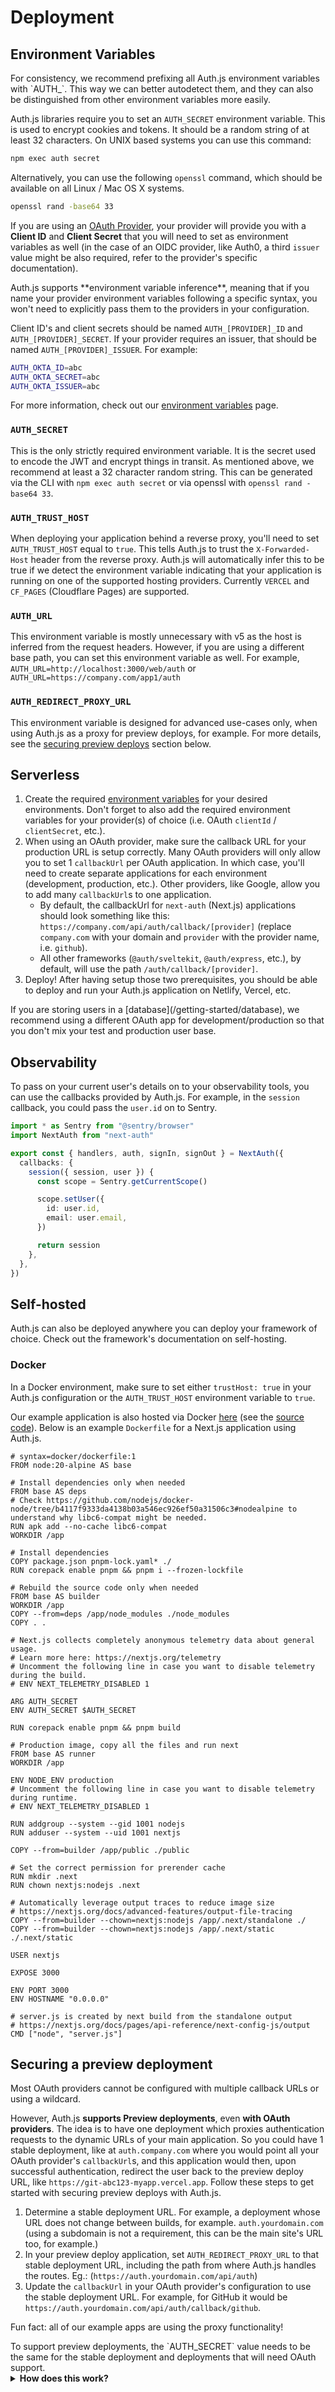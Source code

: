 
# Deployment

## Environment Variables

<Callout>
  For consistency, we recommend prefixing all Auth.js environment variables with
  `AUTH_`. This way we can better autodetect them, and they can also be
  distinguished from other environment variables more easily.
</Callout>

Auth.js libraries require you to set an `AUTH_SECRET` environment variable. This is used to encrypt cookies and tokens. It should be a random string of at least 32 characters. On UNIX based systems you can use this command:

```bash npm2yarn
npm exec auth secret
```

Alternatively, you can use the following `openssl` command, which should be available on all Linux / Mac OS X systems.

```bash
openssl rand -base64 33
```

If you are using an [OAuth Provider](/concepts/oauth), your provider will provide you with a **Client ID** and **Client Secret** that you will need to set as environment variables as well (in the case of an OIDC provider, like Auth0, a third `issuer` value might be also required, refer to the provider's specific documentation).

<Callout type="info">
Auth.js supports **environment variable inference**, meaning that if you name your provider environment variables following a specific syntax, you won't need to explicitly pass them to the providers in your configuration.

Client ID's and client secrets should be named `AUTH_[PROVIDER]_ID` and `AUTH_[PROVIDER]_SECRET`. If your provider requires an issuer, that should be named `AUTH_[PROVIDER]_ISSUER`. For example:

```bash
AUTH_OKTA_ID=abc
AUTH_OKTA_SECRET=abc
AUTH_OKTA_ISSUER=abc
```

For more information, check out our [environment variables](/guides/environment-variables) page.

</Callout>

### `AUTH_SECRET`

This is the only strictly required environment variable. It is the secret used to encode the JWT and encrypt things in transit. As mentioned above, we recommend at least a 32 character random string. This can be generated via the CLI with `npm exec auth secret` or via openssl with `openssl rand -base64 33`.

### `AUTH_TRUST_HOST`

When deploying your application behind a reverse proxy, you'll need to set `AUTH_TRUST_HOST` equal
to `true`. This tells Auth.js to trust the `X-Forwarded-Host` header from the reverse proxy. Auth.js will automatically infer this to be true if we detect the environment variable indicating that your application is running on one of the supported hosting providers. Currently `VERCEL` and `CF_PAGES` (Cloudflare Pages) are supported.

### `AUTH_URL`

This environment variable is mostly unnecessary with v5 as the host is inferred from the request headers. However, if you are using a different base path, you can set this environment variable as well. For example, `AUTH_URL=http://localhost:3000/web/auth` or `AUTH_URL=https://company.com/app1/auth`

### `AUTH_REDIRECT_PROXY_URL`

This environment variable is designed for advanced use-cases only, when using Auth.js as a proxy for preview deploys, for example. For more details, see the [securing preview deploys](#securing-a-preview-deployment) section below.

## Serverless

1. Create the required [environment variables](#environment-variables) for your desired environments. Don't forget to also add the required environment variables for your provider(s) of choice (i.e. OAuth `clientId` / `clientSecret`, etc.).
2. When using an OAuth provider, make sure the callback URL for your production URL is setup correctly. Many OAuth providers will only allow you to set 1 `callbackUrl` per OAuth application. In which case, you'll need to create separate applications for each environment (development, production, etc.). Other providers, like Google, allow you to add many `callbackUrl`s to one application.
   - By default, the callbackUrl for `next-auth` (Next.js) applications should look something like this: `https://company.com/api/auth/callback/[provider]` (replace `company.com` with your domain and `provider` with the provider name, i.e. `github`).
   - All other frameworks (`@auth/sveltekit`, `@auth/express`, etc.), by default, will use the path `/auth/callback/[provider]`.
3. Deploy! After having setup those two prerequisites, you should be able to deploy and run your Auth.js application on Netlify, Vercel, etc.

<Callout type="warning">
  If you are storing users in a [database](/getting-started/database), we
  recommend using a different OAuth app for development/production so that you
  don't mix your test and production user base.
</Callout>

## Observability

To pass on your current user's details on to your observability tools, you can use the callbacks provided by Auth.js. For example, in the `session` callback, you could pass the `user.id` on to Sentry.

```ts filename="auth.ts"
import * as Sentry from "@sentry/browser"
import NextAuth from "next-auth"

export const { handlers, auth, signIn, signOut } = NextAuth({
  callbacks: {
    session({ session, user }) {
      const scope = Sentry.getCurrentScope()

      scope.setUser({
        id: user.id,
        email: user.email,
      })

      return session
    },
  },
})
```

## Self-hosted

Auth.js can also be deployed anywhere you can deploy your framework of choice. Check out the framework's documentation on self-hosting.

### Docker

In a Docker environment, make sure to set either `trustHost: true` in your Auth.js configuration or the `AUTH_TRUST_HOST` environment variable to `true`.

Our example application is also hosted via Docker [here](https://nextjs-docker-example.authjs.dev) (see the [source code](https://github.com/nextauthjs/next-auth-example)). Below is an example `Dockerfile` for a Next.js application using Auth.js.

```docker filename="Dockerfile"
# syntax=docker/dockerfile:1
FROM node:20-alpine AS base

# Install dependencies only when needed
FROM base AS deps
# Check https://github.com/nodejs/docker-node/tree/b4117f9333da4138b03a546ec926ef50a31506c3#nodealpine to understand why libc6-compat might be needed.
RUN apk add --no-cache libc6-compat
WORKDIR /app

# Install dependencies
COPY package.json pnpm-lock.yaml* ./
RUN corepack enable pnpm && pnpm i --frozen-lockfile

# Rebuild the source code only when needed
FROM base AS builder
WORKDIR /app
COPY --from=deps /app/node_modules ./node_modules
COPY . .

# Next.js collects completely anonymous telemetry data about general usage.
# Learn more here: https://nextjs.org/telemetry
# Uncomment the following line in case you want to disable telemetry during the build.
# ENV NEXT_TELEMETRY_DISABLED 1

ARG AUTH_SECRET
ENV AUTH_SECRET $AUTH_SECRET

RUN corepack enable pnpm && pnpm build

# Production image, copy all the files and run next
FROM base AS runner
WORKDIR /app

ENV NODE_ENV production
# Uncomment the following line in case you want to disable telemetry during runtime.
# ENV NEXT_TELEMETRY_DISABLED 1

RUN addgroup --system --gid 1001 nodejs
RUN adduser --system --uid 1001 nextjs

COPY --from=builder /app/public ./public

# Set the correct permission for prerender cache
RUN mkdir .next
RUN chown nextjs:nodejs .next

# Automatically leverage output traces to reduce image size
# https://nextjs.org/docs/advanced-features/output-file-tracing
COPY --from=builder --chown=nextjs:nodejs /app/.next/standalone ./
COPY --from=builder --chown=nextjs:nodejs /app/.next/static ./.next/static

USER nextjs

EXPOSE 3000

ENV PORT 3000
ENV HOSTNAME "0.0.0.0"

# server.js is created by next build from the standalone output
# https://nextjs.org/docs/pages/api-reference/next-config-js/output
CMD ["node", "server.js"]
```

## Securing a preview deployment

Most OAuth providers cannot be configured with multiple callback URLs or using a wildcard.

However, Auth.js **supports Preview deployments**, even **with OAuth providers**. The idea is to have one deployment which proxies authentication requests to the dynamic URLs of your main application. So you could have 1 stable deployment, like at `auth.company.com` where you would point all your OAuth provider's `callbackUrl`s, and this application would then, upon successful authentication, redirect the user back to the preview deploy URL, like `https://git-abc123-myapp.vercel.app`. Follow these steps to get started with securing preview deploys with Auth.js.

1. Determine a stable deployment URL. For example, a deployment whose URL does not change between builds, for example. `auth.yourdomain.com` (using a subdomain is not a requirement, this can be the main site's URL too, for example.)
2. In your preview deploy application, set `AUTH_REDIRECT_PROXY_URL` to that stable deployment URL, including the path from where Auth.js handles the routes. Eg.: (`https://auth.yourdomain.com/api/auth`)
3. Update the `callbackUrl` in your OAuth provider's configuration to use the stable deployment URL. For example, for GitHub it would be `https://auth.yourdomain.com/api/auth/callback/github`.

Fun fact: all of our example apps are using the proxy functionality!

<Callout type="info">
  To support preview deployments, the `AUTH_SECRET` value needs to be the same
  for the stable deployment and deployments that will need OAuth support.
</Callout>

<details>
<summary>
<b>How does this work?</b>
</summary>
To support preview deployments, Auth.js requires a deployment URL that is stable across deploys as a redirect proxy server.

It will redirect the OAuth callback request to the preview deployment URL, but only when the `AUTH_REDIRECT_PROXY_URL` environment variable is set.

When a user initiates an OAuth sign-in flow on a preview deployment, we save its URL in the `state` query parameter but set the `redirect_uri` to the stable deployment.

Then, the OAuth provider will redirect the user to the stable URL mentioned above, which will verify the `state` parameter and redirect the user to the preview deployment URL if the `state` is valid. This is secured by relying on the same server-side `AUTH_SECRET` for the stable deployment and the preview deployment.

</details>
